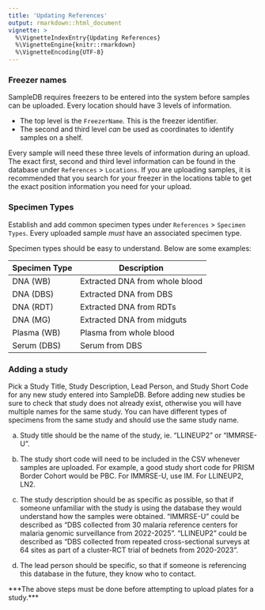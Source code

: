 ```yaml
---
title: 'Updating References'
output: rmarkdown::html_document
vignette: >
  %\VignetteIndexEntry{Updating References}
  %\VignetteEngine{knitr::rmarkdown}
  %\VignetteEncoding{UTF-8}
---
```


### Freezer names

SampleDB requires freezers to be entered into the system before samples can be uploaded.
Every location should have 3 levels of information.

- The top level is the `FreezerName`. This is the freezer identifier.
- The second and third level *can* be used as coordinates to identify samples
on a shelf. 

Every sample will need these three levels of information during an upload. The
exact first, second and third level information can be found in the database
under `References` > `Locations`. If you are uploading samples, it is recommended 
that you search for your freezer in the locations table to get the exact
position information you need for your upload.

### Specimen Types

Establish and add common specimen types under `References` > `Specimen Types`. 
Every uploaded sample *must* have an associated specimen type. 

Specimen types should be easy to understand. Below are some examples:

| Specimen Type | Description                       |
|---------------|-----------------------------------|
| DNA (WB)      | Extracted DNA from whole blood    |
| DNA (DBS)     | Extracted DNA from DBS            |
| DNA (RDT)     | Extracted DNA from RDTs           |
| DNA (MG)      | Extracted DNA from midguts        |
| Plasma (WB)   | Plasma from whole blood           |
| Serum (DBS)   | Serum from DBS                    |

### Adding a study

Pick a Study Title, Study Description, Lead Person, and Study Short
Code for any new study entered into SampleDB. Before adding new
studies be sure to check that study does not already exist, otherwise
you will have multiple names for the same study. You can have
different types of specimens from the same study and should use the
same study name.

a.  Study title should be the name of the study, ie. "LLINEUP2" or
    "IMMRSE-U".

b.  The study short code will need to be included in the CSV whenever
    samples are uploaded. For example, a good study short code for
    PRISM Border Cohort would be PBC. For IMMRSE-U, use IM. For
    LLINEUP2, LN2.

c.  The study description should be as specific as possible, so that if
    someone unfamiliar with the study is using the database they would
    understand how the samples were obtained. "IMMRSE-U" could be
    described as "DBS collected from 30 malaria reference centers for
    malaria genomic surveillance from 2022-2025". "LLINEUP2" could be
    described as "DBS collected from repeated cross-sectional surveys
    at 64 sites as part of a cluster-RCT trial of bednets from
    2020-2023".

d.  The lead person should be specific, so that if someone is
    referencing this database in the future, they know who to contact.

\*\*\*The above steps must be done before attempting to upload plates
for a study.\*\*\*

